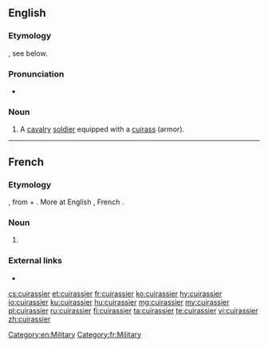 ==English==

===Etymology===
{{borrowing|fr|cuirassier|lang=en}}, see below.

===Pronunciation===
* {{rhymes|ɪə(ɹ)|lang=en}}

===Noun===
{{en-noun}}

# {{context|historical|lang=en}} A [[cavalry]] [[soldier]] equipped with a [[cuirass]] (armor).

[[Category:en:Military]]

----

==French==

===Etymology===
{{etyl|fro|fr}} {{term|cuiracer|lang=fro}}, from {{term|cuirace|lang=fro}} + {{term|-er|lang=fro}}. More at English {{term|cuirass|lang=en}}, French {{term|cuirasse|lang=fr}}.

===Noun===
{{fr-noun|m}}

# {{l|en|cuirassier}}

===External links===
* {{R:TLFi}}

[[Category:fr:Military]]

[[cs:cuirassier]]
[[et:cuirassier]]
[[fr:cuirassier]]
[[ko:cuirassier]]
[[hy:cuirassier]]
[[io:cuirassier]]
[[ku:cuirassier]]
[[hu:cuirassier]]
[[mg:cuirassier]]
[[my:cuirassier]]
[[pl:cuirassier]]
[[ru:cuirassier]]
[[fi:cuirassier]]
[[ta:cuirassier]]
[[te:cuirassier]]
[[vi:cuirassier]]
[[zh:cuirassier]]